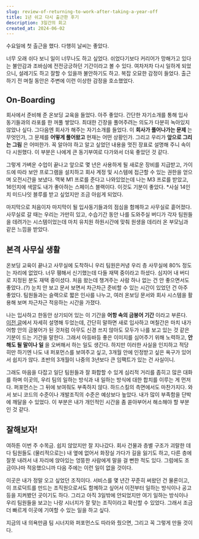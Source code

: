 ```yaml
---
slug: review-of-returning-to-work-after-taking-a-year-off
title: 1년 쉬고 다시 출근한 후기
description: 3일간의 회고
created_at: 2024-06-02
---
```


수요일에 첫 출근을 했다. 다행히 날씨는 좋았다.

너무 오래 쉬다 보니 일이 너무나도 하고 싶었다. 쉬었다기보다 커리어가 망해가고 있다는 불안감과 조바심에 전전긍긍하던 기간이라고 볼 수
있다. 여차저차 다시 일하게 되었으니, 설레기도 하고 잘할 수 있을까 불안하기도 하고. 복잡 오묘한 감정이 들었다. 출근하기 전 며칠 동안은
주변에 이런 이상한 감정을 호소했었다.

## **On-Boarding**

회사에서 준비해 준 온보딩 교육을 들었다. 아주 좋았다. 간단한 자기소개를 통해 입사 동기들과의 라포를 한 꺼풀 쌓았다. 최대한 긴장을
풀어주려는 의도가 다분히 녹아있지 않았나 싶다. 그다음엔 회사가 해주는 자기소개를 들었다. 이 **회사가 풀어나가는 문제** 는 무엇인가,
그 문제를 **어떻게 풀어왔고** 현재는 어떤 상황인가. 그리고 우리가 **앞으로 그리는 그림** 은 어떠한가. 꼭 알아야 하고 알고 싶었던
내용을 멋진 장표로 설명해 주니 속이 다 시원했다. 이 부분은 나에게 큰 동기부여로 다가와서 더욱 좋았던 것 같다.

그렇게 가벼운 수업이 끝나고 앞으로 몇 년은 사용하게 될 새로운 장비를 지급받고, 가이드에 따라 보안 프로그램을 설치하고 회사 계정 및
시스템에 접근할 수 있는 권한을 얻으며 오전시간을 보냈다. 맥북 M1 프로를 준다고 나와있었는데 나는 M3 프로를 받았고, 16인치에 색깔도
내가 좋아하는 스페이스 블랙이다. 이것도 기분이 좋았다. \*사실 14인치 미드나잇 블루를 받고 싶었지만 조금 아쉽게 되었다.

마지막으로 처음이자 마지막이 될 입사동기들과의 점심을 함께하고 사무실로 흩어졌다. 사무실로 갈 때는 우리는 가만히 있고, 수습기간 동안 나를
도와주실 버디가 각자 팀원들을 데려가는 시스템이었는데 마치 유치원 하원시간에 맞춰 원생을 데리러 온 부모님과 같은 느낌을 받았다.

## **본격 사무실 생활**

온보딩 교육이 끝나고 사무실에 도착하니 우리 팀원은커녕 우리 층 사무실에 80% 정도는 자리에 없었다. 너무 휑해서 신기했는데 다들 재택
중이라고 하셨다. 심지어 내 버디로 지정된 분도 재택 중이셨다. 처음 왔는데 챙겨주는 사람 하나 없는 건 안 좋으면서도 좋았다..(?) 눈치
안 보고 문서 보면서 차근차근 준비할 수 있는 시간이 있었던 건 아주 좋았다. 팀원들과는 슬랙으로 짧은 인사를 나누고, 여러 온보딩 문서와
회사 시스템을 활용해 보며 차근차근 적응하는 시간을 가졌다.

나는 입사하고 한동안 상기되어 있는 이 기간을 **어항 속의 금붕어 기간** 이라고 부른다. [이전
글](https://brunch.co.kr/@dlsghwns/146)에서 자세히 설명해 두었는데, 간단히 말하면 새로 입사하고 며칠간은 마치
내가 어항 안의 금붕어가 된 것처럼 아무도 신경 쓰지 않아도 모두가 나를 보고 있는 것 같은 기분이 드는 기간을 말한다. 그래서 아등바등
좋은 이미지를 심어주기 위해 노력하고, **안 해도 될 말이나 일** 을 오버해서 하는 일도 생긴다. 하지만 이러한 사실을 인지하고 적당히만
하기엔 나도 내 퍼포먼스를 보여주고 싶고, 3개월 안에 인정받고 싶은 욕구가 있어서 쉽지가 않다. 초반의 3개월이 나중의 3년보다 큰
임팩트가 있는 건 사실이니.

그래도 마음을 다잡고 일단 팀원들과 잘 화합할 수 있게 심리적 거리를 좁히고 많은 대화를 하며 이곳의, 우리 팀의 일하는 방식과 내 일하는
방식에 대한 합치를 이루는 게 먼저다. 퍼포먼스는 그 뒤에 보여줘도 부족하지 않다. 하드스킬의 측면에서도 마찬가지다. 와서 보니 코드의
수준이나 개발조직의 수준은 예상보다 높았다. 내가 많이 부족함을 단박에 깨달을 수 있었다. 이 부분은 내가 개인적인 시간을 좀 쏟아부어서
해소해야 할 부분인 것 같다.

## **잘해보자!**

여하튼 이번 주 수목금. 쉽지 않았지만 잘 지나갔다. 회사 건물과 층별 구조가 괴랄한 데다 팀원들도 (물리적으로는) 내 옆에 없어서 화장실
가다가 길을 잃기도 하고, 다른 층에 잘못 내려서 내 자리에 앉아있는 엉뚱한 사람에게 말을 걸 뻔한 적도 있다. 그럼에도 조금이나마
적응했으니까 다음 주에는 이런 일이 없을 것이다.

이곳은 내가 정말 오고 싶었던 조직이다. 서비스를 몇 년간 꾸준히 써왔던 건 물론이고, 이 프로덕트를 만드는 조직원으로서도 함께하고 싶어서
이전부터 일하는 방식이나 공고 등을 지켜봤던 곳이기도 하다. 그리고 아직 3일밖에 안되었지만 여기 일하는 방식이나 우리 팀원들을 보고는 나랑
시너지가 잘 맞는 조직이라고 확신할 수 있었다. 그래서 조금 더 빠르게 이곳에 기여할 수 있는 일을 하고 싶다.

지금의 내 의욕만큼 팀 시너지와 퍼포먼스도 따라와 줬으면, 그리고 꼭 그렇게 만들 것이다.
